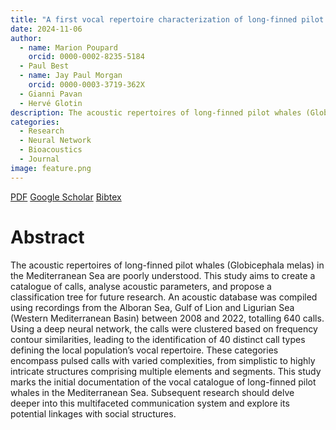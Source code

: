 ```yaml
---
title: "A first vocal repertoire characterization of long-finned pilot whales (Globicephala melas) in the Mediterranean Sea: a machine learning approach"
date: 2024-11-06
author:
  - name: Marion Poupard
    orcid: 0000-0002-8235-5184
  - Paul Best
  - name: Jay Paul Morgan
    orcid: 0000-0003-3719-362X
  - Gianni Pavan
  - Hervé Glotin
description: The acoustic repertoires of long-finned pilot whales (Globicephala melas) in the Mediterranean Sea are poorly understood. This study aims to create a catalogue of calls, analyse acoustic parameters, and propose a classification tree for future research.
categories:
  - Research
  - Neural Network
  - Bioacoustics
  - Journal
image: feature.png
---
```


[<i class="ai obp"></i> PDF](https://royalsocietypublishing.org/doi/pdf/10.1098/rsos.231973 "Here's a tooltip"){.btn .btn-outline-primary .btn role="button" data-toggle="tooltip"} [<i class="ai ai-google-scholar"></i> Google Scholar](https://scholar.google.fr/citations?view_op=view_citation&hl=en&user=AO1az5YAAAAJ&citation_for_view=AO1az5YAAAAJ:aqlVkmm33-oC "Here's a tooltip"){.btn .btn-outline-primary .btn role="button" data-toggle="tooltip"} [Bibtex](bibtex.bib "Here's a tooltip"){.btn .btn-outline-primary .btn role="button" data-toggle="tooltip"}

# Abstract

The acoustic repertoires of long-finned pilot whales (Globicephala melas) in the Mediterranean Sea are poorly understood. This study aims to create a catalogue of calls, analyse acoustic parameters, and propose a classification tree for future research. An acoustic database was compiled using recordings from the Alboran Sea, Gulf of Lion and Ligurian Sea (Western Mediterranean Basin) between 2008 and 2022, totalling 640 calls. Using a deep neural network, the calls were clustered based on frequency contour similarities, leading to the identification of 40 distinct call types defining the local population’s vocal repertoire. These categories encompass pulsed calls with varied complexities, from simplistic to highly intricate structures comprising multiple elements and segments. This study marks the initial documentation of the vocal catalogue of long-finned pilot whales in the Mediterranean Sea. Subsequent research should delve deeper into this multifaceted communication system and explore its potential linkages with social structures.

